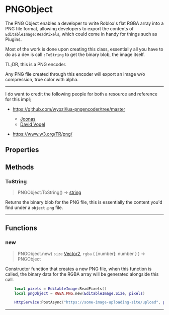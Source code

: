 
# PNGObject
The PNG Object enables a developer to write Roblox's flat RGBA array into a PNG file format, allowing developers to export
	the contents of `EditableImage:ReadPixels`, which could come in handy for things such as Plugins.

Most of the work is done upon creating this class, essentially all you have to do as a dev is call `:ToString` to get the
	binary blob, the image itself.

TL;DR, this is a PNG encoder.

<Callout emoji="ℹ️">
	Any PNG file created through this encoder will export an image w/o compression, true color with alpha.
</Callout>

---

I do want to credit the following people for both a resource and reference for this impl;

- https://github.com/wyozi/lua-pngencoder/tree/master
	- [Joonas](https://github.com/wyozi)
	- [David Vogel](https://github.com/Dadido3)

- https://www.w3.org/TR/png/

## Properties
## Methods
### ToString

> PNGObject:ToString() ->  [string](https://create.roblox.com/docs/en-us/luau/strings) 

Returns the binary blob for the PNG file, this is essentially the content you'd find under a `object.png` file.

---
## Functions
### new

> PNGObject.new( `size` [Vector2](https://create.roblox.com/docs/en-us/reference/engine/datatypes/Vector2), `rgba` \{ [number]: number } ) ->  PNGObject 

Constructor function that creates a new PNG file, when this function is called, the binary data for the RGBA array will
	be generated alongside this call.

```lua
	local pixels = EditableImage:ReadPixels()
	local pngObject = RGBA.PNG.new(EditableImage.Size, pixels)

	HttpService:PostAsync("https://some-image-uploading-site/upload", pngObject:ToString())
```

---
